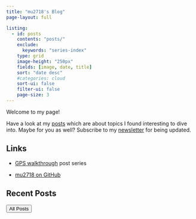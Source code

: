 ```yaml
---
title: "mu2718's Blog"
page-layout: full

listing:
  - id: posts
    contents: "posts/"
    exclude: 
      keywords: "series-index"
    type: grid
    image-height: "250px"
    fields: [image, date, title]
    sort: "date desc"
    #categories: cloud
    sort-ui: false
    filter-ui: false
    page-size: 3
---
```


Welcome to my page! 

Have a look at my [posts](posts.qmd) which are about topics I found interesting to dive into. Maybe for you as well? Subscribe to my [newsletter](newsletter.qmd) for being updated.


## Links 

- [GPS walkthrough](posts/gps/index.qmd) post series

- [mu2718 on GitHub](https://github.com/mu2718)


## Recent Posts

::: {#posts}
:::
<a href="posts.html"> <button type="button" class="btn btn-primary float-end btn-sm">All Posts</button></a>

